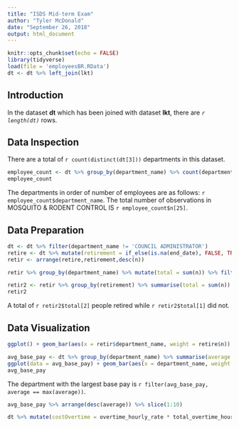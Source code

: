 ```yaml
---
title: "ISDS Mid-term Exam"
author: "Tyler McDonald"
date: "September 26, 2018"
output: html_document
---
```


```r
knitr::opts_chunk$set(echo = FALSE)
library(tidyverse)
load(file = 'employeesBR.RData')
dt <- dt %>% left_join(lkt)
```

## Introduction

  In the dataset **dt** which has been joined with dataset **lkt**, there are *`r length(dt)`* rows.
  
## Data Inspection

  There are a total of `r count(distinct(dt[3]))` departments in this dataset.

```r
employee_count <- dt %>% group_by(department_name) %>% count(department_name) %>% arrange(desc(n))
employee_count
```

  The departments in order of number of employees are as follows: `r employee_count$department_name`. The total number of observations in MOSQUITO & RODENT CONTROL IS `r employee_count$n[25]`.

## Data Preparation

```r
dt <- dt %>% filter(department_name != 'COUNCIL ADMINISTRATOR')
retire <- dt %>% mutate(retirement = if_else(is.na(end_date), FALSE, TRUE)) %>% group_by(department_name) %>% count(retirement)
retir <- arrange(retire,retirement,desc(n))
```

```r
retir %>% group_by(department_name) %>% mutate(total = sum(n)) %>% filter(retirement == TRUE) %>% mutate(percent = n/total)
```

```r
retir2 <- retir %>% group_by(retirement) %>% summarise(total = sum(n))
retir2
```

A total of `r retir2$total[2]` people retired while `r retir2$total[1]` did not.

## Data Visualization

```r
ggplot() + geom_bar(aes(x = retir$department_name, weight = retire$n)) + theme(axis.text.x = element_text(angle = 45, hjust = 1))
```

```r
avg_base_pay <- dt %>% group_by(department_name) %>% summarise(average = mean(base_pay))
ggplot(data = avg_base_pay) + geom_bar(aes(x = department_name, weight = average)) + theme(axis.text.x = element_text(angle = 45, hjust = 1))
avg_base_pay
```

The department with the largest base pay is `r filter(avg_base_pay, average == max(average))`.

```r
avg_base_pay %>% arrange(desc(average)) %>% slice(1:10)
```

```r
dt %>% mutate(costOvertime = overtime_hourly_rate * total_overtime_hours) %>% group_by(department_name) %>% summarise(average = mean(costOvertime)) %>% arrange(desc(average)) %>% slice(1:3)
```